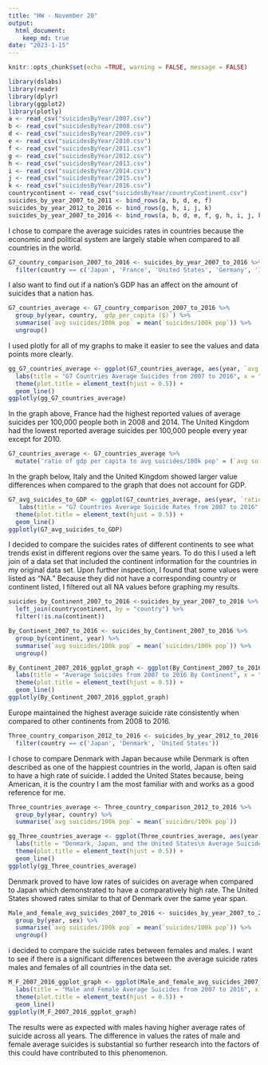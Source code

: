 ```yaml
---
title: "HW - November 20"
output: 
  html_document:
    keep_md: true
date: "2023-1-15"
---
```



```r
knitr::opts_chunk$set(echo =TRUE, warning = FALSE, message = FALSE)
```



```r
library(dslabs)
library(readr)
library(dplyr)
library(ggplot2)
library(plotly)
a <- read_csv("suicidesByYear/2007.csv")
b <- read_csv("suicidesByYear/2008.csv")
d <- read_csv("suicidesByYear/2009.csv")
e <- read_csv("suicidesByYear/2010.csv")
f <- read_csv("suicidesByYear/2011.csv")
g <- read_csv("suicidesByYear/2012.csv")
h <- read_csv("suicidesByYear/2013.csv")
i <- read_csv("suicidesByYear/2014.csv")
j <- read_csv("suicidesByYear/2015.csv")
k <- read_csv("suicidesByYear/2016.csv")
countrycontinent <- read_csv("suicidesByYear/countryContinent.csv")
suicides_by_year_2007_to_2011 <- bind_rows(a, b, d, e, f)
suicides_by_year_2012_to_2016 <- bind_rows(g, h, i, j, k)
suicides_by_year_2007_to_2016 <- bind_rows(a, b, d, e, f, g, h, i, j, k)
```
I chose to compare the average suicides rates in countries because the economic and political system are largely stable when compared to all countries in the world.

```r
G7_country_comparison_2007_to_2016 <- suicides_by_year_2007_to_2016 %>%
  filter(country == c('Japan', 'France', 'United States', 'Germany', 'Italy', 'United Kingdom', 'Canada'))
```
I also want to find out if a nation's GDP has an affect on the amount of suicides that a nation has. 

```r
G7_countries_average <- G7_country_comparison_2007_to_2016 %>% 
  group_by(year, country, `gdp_per_capita ($)`) %>%
  summarise(`avg suicides/100k pop` = mean(`suicides/100k pop`)) %>%
  ungroup()
```
I used plotly for all of my graphs to make it easier to see the values and data points more clearly.  

```r
gg_G7_countries_average <- ggplot(G7_countries_average, aes(year, `avg suicides/100k pop`, color = country)) +
  labs(title = "G7 Countries Average Suicides from 2007 to 2016", x = "Year", y = "Average Suicides per 100k people") +
  theme(plot.title = element_text(hjust = 0.5)) +
  geom_line()
ggplotly(gg_G7_countries_average)
```
In the graph above, France had the highest reported values of average suicides per 100,000 people both in 2008 and 2014. The United Kingdom had the lowest reported average suicides per 100,000 people every year except for 2010. 

```r
G7_countries_average <- G7_countries_average %>% 
  mutate('ratio of gdp per capita to avg suicides/100k pop' = (`avg suicides/100k pop`*100)/`gdp_per_capita ($)`)
```

In the graph below, Italy and the United Kingdom showed larger value differences when compared to the graph that does not account for GDP.  

```r
G7_avg_suicides_to_GDP <- ggplot(G7_countries_average, aes(year, `ratio of gdp per capita to avg suicides/100k pop`, color = country)) +
   labs(title = "G7 Countries Average Suicide Rates from 2007 to 2016", x = "Year", y = "Ratio of Average Suicides per 100k people to GDP") +
  theme(plot.title = element_text(hjust = 0.5)) +
  geom_line()
ggplotly(G7_avg_suicides_to_GDP)
```

I decided to compare the suicides rates of different continents to see what trends exist in different regions over the same years. To do this I used a left join of a data set that included the continent information for the countries in my original data set. Upon further inspection, I found that some values were listed as "NA." Because they did not have a corresponding country or continent listed, I filtered out all NA values before graphing my results. 


```r
suicides_by_Continent_2007_to_2016 <-suicides_by_year_2007_to_2016 %>%
  left_join(countrycontinent, by = "country") %>%
  filter(!is.na(continent))
```


```r
By_Continent_2007_to_2016 <- suicides_by_Continent_2007_to_2016 %>%
  group_by(continent, year) %>%
  summarise(`avg suicides/100k pop` = mean(`suicides/100k pop`)) %>%
  ungroup()
```

```r
By_Continent_2007_2016_ggplot_graph <- ggplot(By_Continent_2007_to_2016, aes(year, `avg suicides/100k pop`, color = continent)) +
  labs(title = "Average Suicides from 2007 to 2016 By Continent", x = "Year", y = "Average Suicides per 100k people") +
  theme(plot.title = element_text(hjust = 0.5)) +
  geom_line()
ggplotly(By_Continent_2007_2016_ggplot_graph)
```
Europe maintained the highest average suicide rate consistently when compared to other continents from 2008 to 2016. 

```r
Three_country_comparison_2012_to_2016 <- suicides_by_year_2012_to_2016 %>%
  filter(country == c('Japan', 'Denmark', 'United States'))
```
I chose to compare Denmark with Japan because while Denmark is often described as one of the happiest countries in the world, Japan is often said to have a high rate of suicide. I added the United States because, being American, it is the country I am the most familiar with and works as a good reference for me.

```r
Three_countries_average <- Three_country_comparison_2012_to_2016 %>% 
  group_by(year, country) %>%
  summarise(`avg suicides/100k pop` = mean(`suicides/100k pop`))
```


```r
gg_Three_countries_average <- ggplot(Three_countries_average, aes(year, `avg suicides/100k pop`, color = country)) +
  labs(title = "Denmark, Japan, and the United States\n Average Suicides from 2007 to 2016", x = "Year", y = "Average Suicides per 100k people") +
  theme(plot.title = element_text(hjust = 0.5)) +
  geom_line()
ggplotly(gg_Three_countries_average)
```
Denmark proved to have low rates of suicides on average when compared to Japan which demonstrated to have a comparatively high rate. The United States showed rates similar to that of Denmark over the same year span.

```r
Male_and_female_avg_suicides_2007_to_2016 <- suicides_by_year_2007_to_2016 %>%
  group_by(year, sex) %>%
  summarise(`avg suicides/100k pop` = mean(`suicides/100k pop`)) %>%
  ungroup()
```

i decided to compare the suicide rates between females and males. I want to see if there is a significant differences between the average suicide rates males and females of all countries in the data set. 

```r
M_F_2007_2016_ggplot_graph <- ggplot(Male_and_female_avg_suicides_2007_to_2016, aes(year, `avg suicides/100k pop`, color = sex)) +
  labs(title = "Male and Female Average Suicides from 2007 to 2016", x = "Year", y = "Average Suicides per 100k people") +
  theme(plot.title = element_text(hjust = 0.5)) +
  geom_line()
ggplotly(M_F_2007_2016_ggplot_graph)
```

The results were as expected with males having higher average rates of suicide across all years. The difference in values the rates of male and female average suicides is substantial so further research into the factors of this could have contributed to this phenomenon. 
